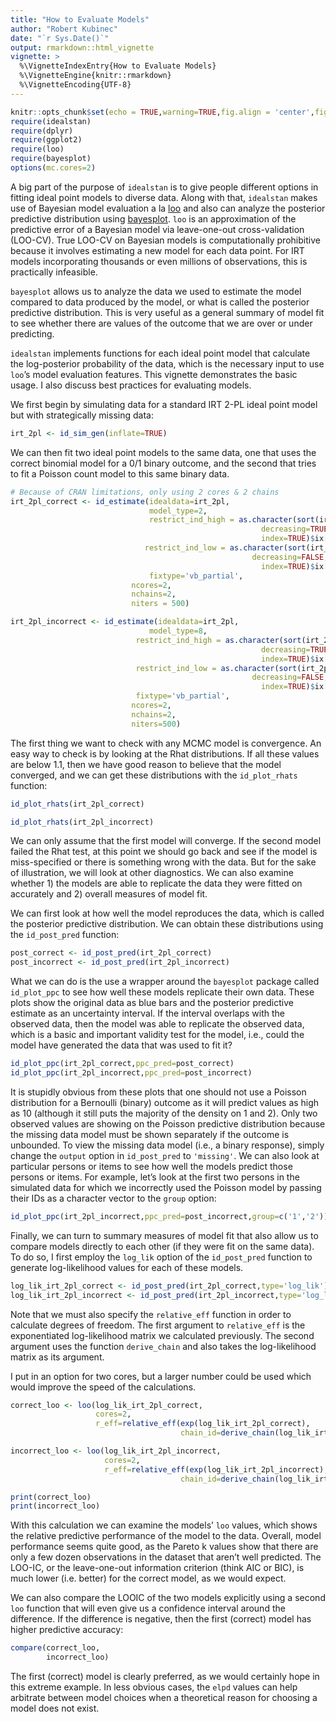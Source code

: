 ```yaml
---
title: "How to Evaluate Models"
author: "Robert Kubinec"
date: "`r Sys.Date()`"
output: rmarkdown::html_vignette
vignette: >
  %\VignetteIndexEntry{How to Evaluate Models}
  %\VignetteEngine{knitr::rmarkdown}
  %\VignetteEncoding{UTF-8}
---
```



```r
knitr::opts_chunk$set(echo = TRUE,warning=TRUE,fig.align = 'center',fig.width=6, fig.height=5)
require(idealstan)
require(dplyr)
require(ggplot2)
require(loo)
require(bayesplot)
options(mc.cores=2)
```

A big part of the purpose of `idealstan` is to give people different options in fitting ideal point models to diverse data. Along with that, `idealstan` makes use of Bayesian model evaluation a la [loo](https://CRAN.R-project.org/package=loo/) and also can analyze the posterior predictive distribution using [bayesplot](http://mc-stan.org/users/interfaces/bayesplot). `loo` is an approximation of the predictive error of a Bayesian model via leave-one-out cross-validation (LOO-CV). True LOO-CV on Bayesian models is computationally prohibitive because it involves estimating a new model for each data point. For IRT models incorporating thousands or even millions of observations, this is practically infeasible.

`bayesplot` allows us to analyze the data we used to estimate the model compared to data produced by the model, or what is called the posterior predictive distribution. This is very useful as a general summary of model fit to see whether there are values of the outcome that we are over or under predicting.

`idealstan` implements functions for each ideal point model that calculate the log-posterior probability of the data, which is the necessary input to use `loo`'s model evaluation features. This vignette demonstrates the basic usage. I also discuss best practices for evaluating models.

We first begin by simulating data for a standard IRT 2-PL ideal point model but with strategically missing data:

```r
irt_2pl <- id_sim_gen(inflate=TRUE)
```

We can then fit two ideal point models to the same data, one that uses the correct binomial model for a 0/1 binary outcome, and the second that tries to fit a Poisson count model to this same binary data.

```r
# Because of CRAN limitations, only using 2 cores & 2 chains
irt_2pl_correct <- id_estimate(idealdata=irt_2pl,
                               model_type=2,
                               restrict_ind_high = as.character(sort(irt_2pl@simul_data$true_person,
                                                        decreasing=TRUE,
                                                        index=TRUE)$ix[1]),
                              restrict_ind_low = as.character(sort(irt_2pl@simul_data$true_person,
                                                      decreasing=FALSE,
                                                        index=TRUE)$ix[1]),
                               fixtype='vb_partial',
                           ncores=2,
                           nchains=2,
                           niters = 500)

irt_2pl_incorrect <- id_estimate(idealdata=irt_2pl,
                               model_type=8,
                            restrict_ind_high = as.character(sort(irt_2pl@simul_data$true_person,
                                                        decreasing=TRUE,
                                                        index=TRUE)$ix[1]),
                            restrict_ind_low = as.character(sort(irt_2pl@simul_data$true_person,
                                                      decreasing=FALSE,
                                                        index=TRUE)$ix[1]),
                            fixtype='vb_partial',
                           ncores=2,
                           nchains=2,
                           niters=500)

```

The first thing we want to check with any MCMC model is convergence. An easy way to check is by looking at the Rhat distributions. If all these values are below 1.1, then we have good reason to believe that the model converged, and we can get these distributions with the `id_plot_rhats` function:

```r
id_plot_rhats(irt_2pl_correct)
```

```r
id_plot_rhats(irt_2pl_incorrect)
```

We can only assume that the first model will converge. If the second model failed the Rhat test, at this point we should go back and see if the model is miss-specified or there is something wrong with the data. But for the sake of illustration, we will look at other diagnostics. We can also examine whether 1) the models are able to replicate the data they were fitted on accurately and 2) overall measures of model fit. 

We can first look at how well the model reproduces the data, which is called the posterior predictive distribution. We can obtain these distributions using the `id_post_pred` function:

```r
post_correct <- id_post_pred(irt_2pl_correct)
post_incorrect <- id_post_pred(irt_2pl_incorrect)
```

What we can do is the use a wrapper around the `bayesplot` package called `id_plot_ppc` to see how well these models replicate their own data. These plots show the original data as blue bars and the posterior predictive estimate as an uncertainty interval. If the interval overlaps with the observed data, then the model was able to replicate the observed data, which is a basic and important validity test for the model, i.e., could the model have generated the data that was used to fit it?

```r

id_plot_ppc(irt_2pl_correct,ppc_pred=post_correct)
id_plot_ppc(irt_2pl_incorrect,ppc_pred=post_incorrect)

```

It is stupidly obvious from these plots that one should not use a Poisson distribution for a Bernoulli (binary) outcome as it will predict values as high as 10 (although it still puts the majority of the density on 1 and 2). Only two observed values are showing on the Poisson predictive distribution because the missing data model must be shown separately if the outcome is unbounded. To view the missing data model (i.e., a binary response), simply change the `output` option in `id_post_pred` to `'missing'`. We can also look at particular persons or items to see how well the models predict those persons or items. For example, let's look at the first two persons in the simulated data for which we incorrectly used the Poisson model by passing their IDs as a character vector to the `group` option:

```r
id_plot_ppc(irt_2pl_incorrect,ppc_pred=post_incorrect,group=c('1','2'))
```


Finally, we can turn to summary measures of model fit that also allow us to compare models directly to each other (if they were fit on the same data). To do so, I first employ the `log_lik` option of the `id_post_pred` function to generate log-likelihood values for each of these models.

```r
log_lik_irt_2pl_correct <- id_post_pred(irt_2pl_correct,type='log_lik')
log_lik_irt_2pl_incorrect <- id_post_pred(irt_2pl_incorrect,type='log_lik')

```

Note that we must also specify the `relative_eff` function in order to calculate degrees of freedom. The first argument to `relative_eff` is the exponentiated log-likelihood matrix we calculated previously. The second argument uses the function `derive_chain` and also takes the log-likelihood matrix as its argument.

I put in an option for two cores, but a larger number could be used which would improve the speed of the calculations.

```r
correct_loo <- loo(log_lik_irt_2pl_correct,
                   cores=2,
                   r_eff=relative_eff(exp(log_lik_irt_2pl_correct),
                                      chain_id=derive_chain(log_lik_irt_2pl_correct)))

incorrect_loo <- loo(log_lik_irt_2pl_incorrect,
                     cores=2,
                     r_eff=relative_eff(exp(log_lik_irt_2pl_incorrect),
                                      chain_id=derive_chain(log_lik_irt_2pl_incorrect)))

print(correct_loo)
print(incorrect_loo)
```

With this calculation we can examine the models' `loo` values, which shows the relative predictive performance of the model to the data. Overall, model performance seems quite good, as the Pareto k values show that there are only a few dozen observations in the dataset that aren't well predicted. The LOO-IC, or the leave-one-out information criterion (think AIC or BIC), is much lower (i.e. better) for the correct model, as we would expect.

We can also compare the LOOIC of the two models explicitly using a second `loo` function that will even give us a confidence interval around the difference. If the difference is negative, then the first (correct) model has higher predictive accuracy:

```r
compare(correct_loo,
        incorrect_loo)
```

The first (correct) model is clearly preferred, as we would certainly hope in this extreme example. In less obvious cases, the `elpd` values can help arbitrate between model choices when a theoretical reason for choosing a model does not exist.